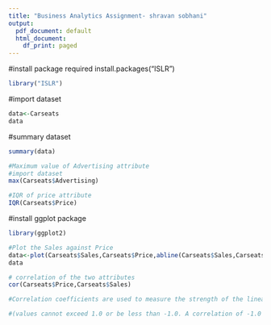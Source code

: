 ---
title: "Business Analytics Assignment- shravan sobhani"
output:
  pdf_document: default
  html_document:
    df_print: paged
---
#install package required install.packages("ISLR")
```{r}
library("ISLR")
```
#import dataset
```{r}
data<-Carseats
data
```
#summary dataset
```{r}
summary(data)
```

```{r}
#Maximum value of Advertising attribute
#import dataset
max(Carseats$Advertising)
```

```{r}
#IQR of price attribute
IQR(Carseats$Price)
```

#install ggplot package
```{r}
library(ggplot2)
```

```{r}
#Plot the Sales against Price
data<-plot(Carseats$Sales,Carseats$Price,abline(Carseats$Sales,Carseats$Price))
data
```


```{r}
# correlation of the two attributes
cor(Carseats$Price,Carseats$Sales)
```

```{r}
#Correlation coefficients are used to measure the strength of the linear relationship between two variables,as the correlation is in negative which is -0.4449507 which have a negative relationship between the attributes.A negative correlation have an inverse relationship, which means one increases as the other decreases

#(values cannot exceed 1.0 or be less than -1.0. A correlation of -1.0 indicates a perfect negative correlation, and a correlation of 1.0 indicates a perfect positive correlation)

```

